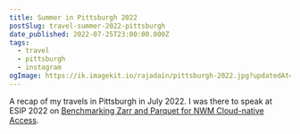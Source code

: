```yaml
---
title: Summer in Pittsburgh 2022
postSlug: travel-summer-2022-pittsburgh
date_published: 2022-07-25T23:00:00.000Z
tags:
  - travel
  - pittsburgh
  - instagram
ogImage: https://ik.imagekit.io/rajadain/pittsburgh-2022.jpg?updatedAt=1686527384302
---
```



A recap of my travels in Pittsburgh in July 2022. I was there to speak at ESIP 2022 on [Benchmarking Zarr and Parquet for NWM Cloud-native Access](/posts/benchmarking-zarr-and-parquet-data-retrieval-using-the-national-water-model-nwm-in-a-cloud-native-environment).

<InstagramEmbed url="https://www.instagram.com/p/Ck4I9HxpMnz/" />
<InstagramEmbed url="https://www.instagram.com/p/Ck-xvv6OSXI/" />
<InstagramEmbed url="https://www.instagram.com/p/ClC4-k3jhLx/" />
<InstagramEmbed url="https://www.instagram.com/p/ClJWhEYOAaP/" />
<InstagramEmbed url="https://www.instagram.com/p/ClOTqvZuNG0/" />
<InstagramEmbed url="https://www.instagram.com/p/ClSdPIADuv8/" />

<script async src="/instagram-embed.js"></script>
